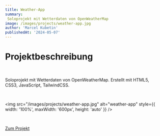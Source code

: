 ```yaml
---
title: Weather-App
summary:
 Soloprojekt mit Wetterdaten von OpenWeatherMap
image: /images/projects/weather-app.jpg
author: 'Marcel Kubetin'
publishedAt: '2024-05-07'
---
```


# Projektbeschreibung

<br />

Soloprojekt mit Wetterdaten von OpenWeatherMap. Erstellt mit HTML5, CSS3, JavaScript, TailwindCSS.

<br />

<img src="/images/projects/weather-app.jpg" alt="weather-app" style={{ width: '100%', maxWidth: '600px', height: 'auto' }} />

<br />

<a href="https://github.com/Marcel0906/Weather-App" target="_blank" rel="noopener noreferrer">Zum Projekt</a>